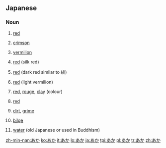 ==Japanese==

===Noun===
{{ja-noun|h|rom=aka}}

# {{ja-def|赤}} [[red]]
# {{ja-def|紅}} [[crimson]]
# {{ja-def|朱}} [[vermilion]]
# {{ja-def|緋}} [[red]] (silk red)
# {{ja-def|絳}} [[red]] (dark red similar to 緋)
# {{ja-def|丹}} [[red]] (light vermilion)
# {{ja-def|赭}} [[red]], [[rouge]], [[clay]] (colour)
# {{ja-def|赬}} [[red]]
# {{ja-def|垢}} [[dirt]], [[grime]]
# {{ja-def|淦}} [[bilge]]
# {{ja-def|閼伽}} [[water]] (old Japanese or used in Buddhism)

[[zh-min-nan:あか]]
[[ko:あか]]
[[it:あか]]
[[lo:あか]]
[[ja:あか]]
[[tpi:あか]]
[[pl:あか]]
[[tr:あか]]
[[zh:あか]]